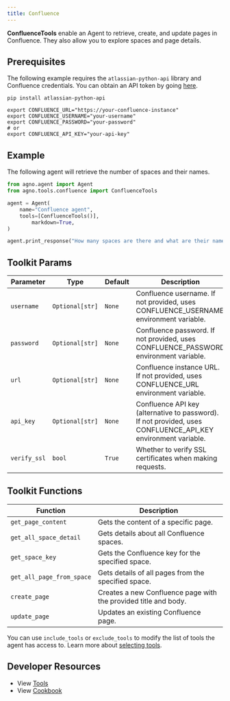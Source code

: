 ```yaml
---
title: Confluence
---
```


**ConfluenceTools** enable an Agent to retrieve, create, and update pages in Confluence. They also allow you to explore spaces and page details.

## Prerequisites

The following example requires the `atlassian-python-api` library and Confluence credentials. You can obtain an API token by going [here](https://id.atlassian.com/manage-profile/security).

```shell
pip install atlassian-python-api
```

```shell
export CONFLUENCE_URL="https://your-confluence-instance"
export CONFLUENCE_USERNAME="your-username"
export CONFLUENCE_PASSWORD="your-password"
# or
export CONFLUENCE_API_KEY="your-api-key"
```

## Example
The following agent will retrieve the number of spaces and their names.

```python
from agno.agent import Agent
from agno.tools.confluence import ConfluenceTools

agent = Agent(
    name="Confluence agent",
    tools=[ConfluenceTools()],
        markdown=True,
)

agent.print_response("How many spaces are there and what are their names?")
```

## Toolkit Params

| Parameter    | Type           | Default | Description                                                                                                               |
| ------------ | -------------- | ------- | ------------------------------------------------------------------------------------------------------------------------- |
| `username`   | `Optional[str]`| `None`  | Confluence username. If not provided, uses CONFLUENCE_USERNAME environment variable.                                    |
| `password`   | `Optional[str]`| `None`  | Confluence password. If not provided, uses CONFLUENCE_PASSWORD environment variable.                                    |
| `url`        | `Optional[str]`| `None`  | Confluence instance URL. If not provided, uses CONFLUENCE_URL environment variable.                                     |
| `api_key`    | `Optional[str]`| `None`  | Confluence API key (alternative to password). If not provided, uses CONFLUENCE_API_KEY environment variable.           |
| `verify_ssl` | `bool`         | `True`  | Whether to verify SSL certificates when making requests.                                                                 |

## Toolkit Functions

| Function                                                         | Description                                                                                                                                         |
| ---------------------------------------------------------------- | --------------------------------------------------------------------------------------------------------------------------------------------------- |
| `get_page_content` | Gets the content of a specific page.                                |
| `get_all_space_detail`                                         | Gets details about all Confluence spaces.                                                     |
| `get_space_key`                                 | Gets the Confluence key for the specified space.                                                        |
| `get_all_page_from_space`                       | Gets details of all pages from the specified space.                                                     |
| `create_page` | Creates a new Confluence page with the provided title and body.       |
| `update_page`               | Updates an existing Confluence page.                                    |

You can use `include_tools` or `exclude_tools` to modify the list of tools the agent has access to. Learn more about [selecting tools](/docs/documentation/tools/selecting-tools).

## Developer Resources

- View [Tools](https://github.com/agno-agi/agno/blob/main/libs/agno/agno/tools/confluence.py)
- View [Cookbook](https://github.com/agno-agi/agno/tree/v2.0/cookbook/tools/confluence.py)
